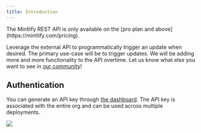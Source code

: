 ```yaml
---
title: Introduction
---
```


<Check>
  The Mintlify REST API is only available on the [pro plan and above](https://mintlify.com/pricing).
</Check>

Leverage the external API to programmatically trigger an update when desired.
The primary use-case will be to trigger updates. We will be adding more and more
functionality to the API overtime. Let us know what else you want to see in
[our community](https://mintlify.com/community)!

## Authentication

You can generate an API key through
[the dashboard](https://dashboard.mintlify.com/settings/api). The API key is
associated with the entire org and can be used across multiple deployments.

<Frame>
  <img src="/images/external-api-key.png" />
</Frame>
